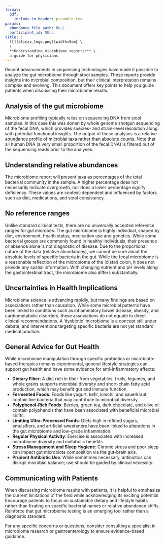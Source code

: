 ```yaml
---
format:
  pdf:
    include-in-header: preamble.tex
params:
  abundance_file_path: NULL
  participant_id: NULL
title: |
  ![](elinav_logo.png){width=5cm} \
  \
  **Understanding microbiome reports:** \
  a guide for physicians
---
```


Recent advancements in sequencing technologies have made it possible to analyze the gut microbiome through stool samples. These reports provide insights into microbial composition, but their clinical interpretation remains complex and evolving. This document offers key points to help you guide patients when discussing their microbiome results.

## Analysis of the gut microbiome
Microbiome profiling typically relies on sequencing DNA from stool samples. In this case this was donen by whole genome shotgun sequencing of the fecal DNA, which provides species- and strain-level resolution along with potential functional insights. The output of these analyses is a relative abundance profile of microbial taxa rather than absolute counts. Note that all human DNA (a very small proportion of the fecal DNA) is filtered out of the sequencing reads prior to the analyses.

## Understanding relative abundances
The microbiome report will present taxa as percentages of the total bacterial community in the sample. A higher percentage does not necessarily indicate overgrowth, nor does a lower percentage signify deficiency. These values are context-dependent and influenced by factors such as diet, medications, and stool consistency. 

## No reference ranges
Unlike standard clinical tests, there are no universally accepted reference ranges for gut microbes. The gut microbiome is highly individual, shaped by diet, environment, health status, medication use and genetics. While some bacterial groups are commonly found in healthy individuals, their presence or absence alone is not diagnostic of disease. Due to the proportional nature of the data (relative abundances), we cannot be sure about the absolute levels of specific bacteria in the gut. While the fecal microbiome is a reasonable reflection of the microbiome of the (distal) colon, it does not provide any spatial information. With changing nutrient and pH levels along the gastointestinal tract, the microbiome also differs substantially.

## Uncertainties in Health Implications
Microbiome science is advancing rapidly, but many findings are based on associations rather than causation. While some microbial patterns have been linked to conditions such as inflammatory bowel disease, obesity, and cardiometabolic disorders, these associations do not equate to direct clinical recommendations. A ‘dysbiotic’ microbiome is a concept still under debate, and interventions targeting specific bacteria are not yet standard medical practice.

## General Advice for Gut Health
While microbiome manipulation through specific probiotics or microbiota-based therapies remains experimental, general lifestyle strategies can support gut health and have some evidence for anti-inflammatory effects:

- **Dietary Fiber**: A diet rich in fiber from vegetables, fruits, legumes, and whole grains supports microbial diversity and short-chain fatty acid production, which may benefit gut and immune function.
- **Fermented Foods**: Foods like yogurt, kefir, kimchi, and sauerkraut contain live bacteria that may contribute to microbial diversity.
- **Polyphenol-Rich Foods**: Berries, green tea, dark chocolate, and olive oil contain polyphenols that have been associated with beneficial microbial shifts.
- **Limiting Ultra-Processed Foods**: Diets high in refined sugars, emulsifiers, and artificial sweeteners have been linked to alterations in the gut microbiome and low-grade inflammation.
- **Regular Physical Activity**: Exercise is associated with increased microbiome diversity and metabolic benefits.
- **Stress Management and Sleep Hygiene**: Chronic stress and poor sleep can impact gut microbiota composition via the gut-brain axis.
- **Prudent Antibiotic Use**: While sometimes necessary, antibiotics can disrupt microbial balance; use should be guided by clinical necessity.

## Communicating with Patients
When discussing microbiome results with patients, it is helpful to emphasize the current limitations of the field while acknowledging its exciting potential. Encourage patients to focus on sustainable dietary and lifestyle habits rather than fixating on specific bacterial names or relative abundance shifts. Reinforce that gut microbiome testing is an emerging tool rather than a diagnostic standard.

For any specific concerns or questions, consider consulting a specialist in microbiome research or gastroenterology to ensure evidence-based guidance.

